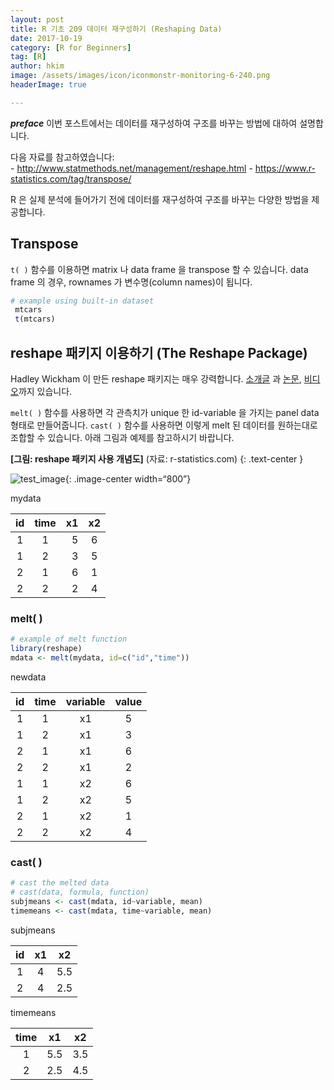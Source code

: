 ```yaml
---
layout: post  
title: R 기초 209 데이터 재구성하기 (Reshaping Data)  
date: 2017-10-19  
category: [R for Beginners]  
tag: [R]  
author: hkim  
image: /assets/images/icon/iconmonstr-monitoring-6-240.png
headerImage: true

---
```


***preface*** 이번 포스트에서는 데이터를 재구성하여 구조를 바꾸는 방법에 대하여 설명합니다.

다음 자료를 참고하였습니다:  
- [http://www.statmethods.net/management/reshape.html](http://www.statmethods.net/management/reshape.html)
- [https://www.r-statistics.com/tag/transpose/](https://www.r-statistics.com/tag/transpose/)

R 은 실제 분석에 들어가기 전에 데이터를 재구성하여 구조를 바꾸는 다양한 방법을 제공합니다.

## Transpose

`t( )` 함수를 이용하면 matrix 나 data frame 을 transpose 할 수 있습니다. data frame 의 경우, rownames 가 변수명(column names)이 됩니다.

```r
# example using built-in dataset
 mtcars
 t(mtcars)
```

## reshape 패키지 이용하기 (The Reshape Package)

Hadley Wickham 이 만든 reshape 패키지는 매우 강력합니다.  [소개글](http://had.co.nz/reshape/introduction.pdf) 과 [논문](http://www.jstatsoft.org/v21/i12/paper), [비디오](http://had.co.nz/reshape/french-fries-demo.html)까지 있습니다.

`melt( )` 함수를 사용하면 각 관측치가 unique 한 id-variable 을 가지는 panel data 형태로 만들어줍니다. `cast( )` 함수를 사용하면 이렇게 melt 된 데이터를 원하는대로 조합할 수 있습니다. 아래 그림과 예제를 참고하시기 바랍니다.


**[그림: reshape 패키지 사용 개념도]** (자료: r-statistics.com)
{: .text-center }

![test_image](https://i2.wp.com/www.r-statistics.com/wp-content/uploads/2012/01/reshaping-data-using-melt-and-cast.png){: .image-center width="800"}


mydata

id | time | x1 | x2
:---:|:------:|----:|:----:
1  |1     |5   |6
1  |2     |3   |5
2  |1     |6   |1
2  |2     |2   |4

### melt( )

```r
# example of melt function
library(reshape)
mdata <- melt(mydata, id=c("id","time"))
```

newdata

id | time | variable | value
:---:|:------:|:----------:|:-------:
1  |1     |x1        |5
1  |2     |x1        |3
2  |1     |x1        |6
2  |2     |x1        |2
1  |1     |x2        |6
1  |2     |x2        |5
2  |1     |x2        |1
2  |2     |x2        |4

### cast( )

```r
# cast the melted data
# cast(data, formula, function)
subjmeans <- cast(mdata, id~variable, mean)
timemeans <- cast(mdata, time~variable, mean)
```

subjmeans

id | x1 | x2
:---:|:----:|:----:
1  |4   |5.5
2  |4   |2.5

timemeans

time | x1 | x2
:-----:|:----:|:----:
1    |5.5 |3.5
2    |2.5 |4.5
